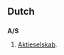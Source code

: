 {{see|Appendix:Variations of "as"}}

==Dutch==
==={{abbreviation|lang=Dutch}}===
'''A/S'''
# {{law}} [[Aktieselskab]].